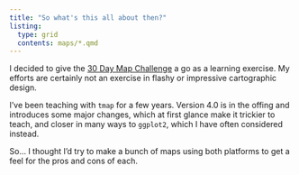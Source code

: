 ```yaml
---
title: "So what's this all about then?"
listing: 
  type: grid
  contents: maps/*.qmd
---
```


I decided to give the [30 Day Map Challenge](https://30daymapchallenge.com/) a go as a learning exercise. My efforts are certainly not an exercise in flashy or impressive cartographic design.

I've been teaching with `tmap` for a few years. Version 4.0 is in the offing and introduces some major changes, which at first glance make it trickier to teach, and closer in many ways to `ggplot2`, which I have often considered instead. 

So... I thought I'd try to make a bunch of maps using both platforms to get a feel for the pros and cons of each.
